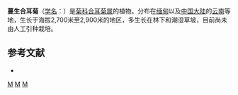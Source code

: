 {{Speciesbox 
| genus = Synotis
| species = yui
| authority = C. Jeffrey et [[陈艺林|Y. L. Chen]]
}}

'''蔓生合耳菊'''（[[学名|学名]]：{{lang|la|''Synotis yui''}}）是[[菊科|菊科]][[合耳菊属|合耳菊属]]的植物。分布在[[缅甸|缅甸]]以及[[中国大陆|中国大陆]]的[[云南|云南]]等地，生长于海拔2,700米至2,900米的地区，多生长在林下和潮湿草坡，目前尚未由人工引种栽培。

== 参考文献 ==
<div class="references-small">
* {{cite web| url =http://www.bioinfo.cn/db05/KmzwSpecies.php?action=view&id=5785| title =蔓生合耳菊| work =《中国高等植物数据库全库》| publisher =中国科学院微生物研究所| author =昆明植物研究所| accessdate =2009-02-25| deadurl =yes| archiveurl =https://web.archive.org/web/20160305043458/http://www.bioinfo.cn/db05/KmzwSpecies.php?action=view&id=5785| archivedate =2016-03-05}}
</div>
{{Taxonbar|from=Q15232058}}

[[Category:合耳菊属|M]]
[[Category:緬甸植物|M]]
[[Category:云南植物|M]]